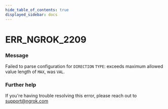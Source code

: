 ```yaml
---
hide_table_of_contents: true
displayed_sidebar: docs
---
```



# ERR_NGROK_2209

### Message

Failed to parse configuration for `DIRECTION` `TYPE`: exceeds maximum allowed value length of `MAX`, was `VAL`.

### Further help

If you're having trouble resolving this error, please reach out to [support@ngrok.com](mailto:support@ngrok.com?subject=Help%20with%20ERR_NGROK_2209)

<ErrorDetails error="err_ngrok_2209" />
